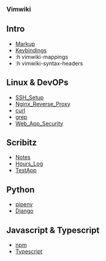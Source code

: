 === Vimwiki === 

== Intro ==
* [[Markup]] 
* [[Keybindings]] 
* :h vimwiki-mappings
* :h vimwiki-syntax-headers

== Linux & DevOPs ==
* [[SSH_Setup]]
* [[Nginx_Reverse_Proxy]]
* [[curl]]
* [[grep]]
* [[Web_App_Security]]

== Scribitz ==
* [[Notes]]
* [[Hours_Log]]
* [[TestApp]]

== Python ==
* [[pipenv]]
* [[Django]]

== Javascript & Typescript ==
* [[npm]]
* [[Typescript]]
